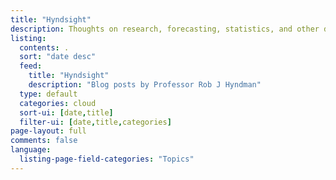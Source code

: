 ```yaml
---
title: "Hyndsight"
description: Thoughts on research, forecasting, statistics, and other distractions
listing:
  contents: .
  sort: "date desc"
  feed:
    title: "Hyndsight"
    description: "Blog posts by Professor Rob J Hyndman"
  type: default
  categories: cloud
  sort-ui: [date,title]
  filter-ui: [date,title,categories]
page-layout: full
comments: false
language:
  listing-page-field-categories: "Topics"
---
```

